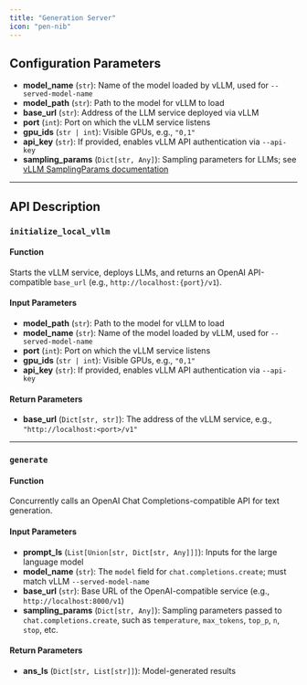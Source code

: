 ```yaml
---
title: "Generation Server"
icon: "pen-nib"
---
```


## Configuration Parameters

- **model_name** (`str`): Name of the model loaded by vLLM, used for `--served-model-name`  
- **model_path** (`str`): Path to the model for vLLM to load  
- **base_url** (`str`): Address of the LLM service deployed via vLLM  
- **port** (`int`): Port on which the vLLM service listens  
- **gpu_ids** (`str | int`): Visible GPUs, e.g., `"0,1"`  
- **api_key** (`str`): If provided, enables vLLM API authentication via `--api-key`  
- **sampling_params** (`Dict[str, Any]`): Sampling parameters for LLMs; see [vLLM SamplingParams documentation](https://docs.vllm.ai/en/latest/api/vllm/sampling_params.html#vllm.sampling_params.SamplingParams)  

---

## API Description

### `initialize_local_vllm`

#### Function
Starts the vLLM service, deploys LLMs, and returns an OpenAI API-compatible `base_url` (e.g., `http://localhost:{port}/v1`).

#### Input Parameters
- **model_path** (`str`): Path to the model for vLLM to load  
- **model_name** (`str`): Name of the model loaded by vLLM, used for `--served-model-name`  
- **port** (`int`): Port on which the vLLM service listens  
- **gpu_ids** (`str | int`): Visible GPUs, e.g., `"0,1"`  
- **api_key** (`str`): If provided, enables vLLM API authentication via `--api-key`  

#### Return Parameters
- **base_url** (`Dict[str, str]`): The address of the vLLM service, e.g., `"http://localhost:<port>/v1"`  

---

### `generate`

#### Function
Concurrently calls an OpenAI Chat Completions-compatible API for text generation.

#### Input Parameters
- **prompt_ls** (`List[Union[str, Dict[str, Any]]]`): Inputs for the large language model  
- **model_name** (`str`): The `model` field for `chat.completions.create`; must match vLLM `--served-model-name`  
- **base_url** (`str`): Base URL of the OpenAI-compatible service (e.g., `http://localhost:8000/v1`)  
- **sampling_params** (`Dict[str, Any]`): Sampling parameters passed to `chat.completions.create`, such as `temperature`, `max_tokens`, `top_p`, `n`, `stop`, etc.  

#### Return Parameters
- **ans_ls** (`Dict[str, List[str]]`): Model-generated results  